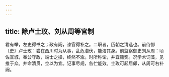 ```yaml
---
---
---
```

title: 除卢士玫、刘从周等官制
---



君有举，左史得书之；政有阙，谏官得补之。二职者，历朝之清选也。前侍御〔史〕卢士玫：尝在西川时为从事，乱危潜伏，能洁其身。前监察御史刘从周：顷佐宣城，奉公守政，端士之操，终然不渝。时所称论，并宜甄奖。况学术词藻，见推于众。并命清贯，佥以为宜。记事尽规，各伫能效。士玫可起居郎，从周可右补阙。